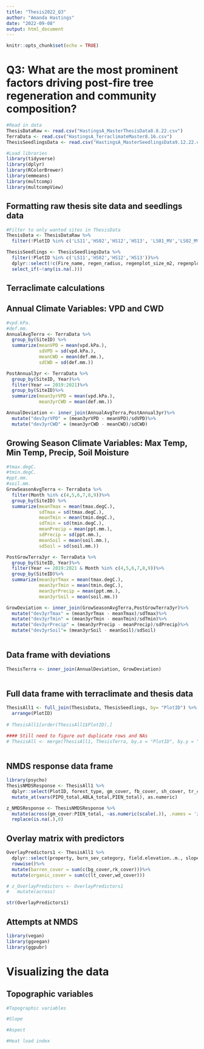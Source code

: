 ```yaml
---
title: "Thesis2022_Q3"
author: "Amanda Hastings"
date: "2022-09-08"
output: html_document
---
```


```r
knitr::opts_chunk$set(echo = TRUE)
```


# Q3: What are the most prominent factors driving post-fire tree regeneration and community composition? 


```r
#Read in data 
ThesisDataRaw <- read.csv("HastingsA_MasterThesisData8.8.22.csv")
TerraData <- read.csv("HastingsA_TerraclimateMaster8.16.csv")
ThesisSeedlingsData <- read.csv("HastingsA_MasterSeedlingsData9.12.22.csv")

#Load libraries
library(tidyverse)
library(dplyr)
library(RColorBrewer)
library(emmeans)
library(multcomp)
library(multcompView)
```

## Formatting raw thesis site data and seedlings data 

```r
#Filter to only wanted sites in ThesisData 
ThesisData <- ThesisDataRaw %>% 
  filter(!PlotID %in% c('LS11','HS02','HS12','HS13', 'LS01_MV','LS02_MV','HS01_MV'))

ThesisSeedlings <- ThesisSeedlingsData %>% 
  filter(!PlotID %in% c('LS11','HS02','HS12','HS13'))%>% 
  dplyr::select(!c(Fire_name, regen_radius, regenplot_size_m2, regenplot_size_ha))%>% 
  select_if(~!any(is.na(.)))

```

## Terraclimate calculations 

## Annual Climate Variables: VPD and CWD 

```r
#vpd.kPa.
#def.mm.
AnnualAvgTerra <- TerraData %>%
  group_by(SiteID) %>% 
  summarize(meanVPD = mean(vpd.kPa.), 
            sdVPD = sd(vpd.kPa.), 
            meanCWD = mean(def.mm.), 
            sdCWD = sd(def.mm.)) 

PostAnnual3yr <- TerraData %>% 
  group_by(SiteID, Year)%>% 
  filter(Year == 2019:2021)%>% 
  group_by(SiteID)%>%
  summarize(mean3yrVPD = mean(vpd.kPa.),
            mean3yrCWD = mean(def.mm.))

AnnualDeviation <- inner_join(AnnualAvgTerra,PostAnnual3yr)%>% 
  mutate("dev3yrVPD" = (mean3yrVPD - meanVPD)/sdVPD)%>% 
  mutate("dev3yrCWD" = (mean3yrCWD - meanCWD)/sdCWD)
```

## Growing Season Climate Variables: Max Temp, Min Temp, Precip, Soil Moisture

```r
#tmax.degC. 
#tmin.degC.
#ppt.mm.
#soil.mm.
GrowSeasonAvgTerra <- TerraData %>%
  filter(Month %in% c(4,5,6,7,8,9))%>%
  group_by(SiteID) %>% 
  summarize(meanTmax = mean(tmax.degC.), 
            sdTmax = sd(tmax.degC.), 
            meanTmin = mean(tmin.degC.), 
            sdTmin = sd(tmin.degC.),
            meanPrecip = mean(ppt.mm.),
            sdPrecip = sd(ppt.mm.),
            meanSoil = mean(soil.mm.), 
            sdSoil = sd(soil.mm.)) 

PostGrowTerra3yr <- TerraData %>%
  group_by(SiteID, Year)%>%
  filter(Year == 2019:2021 & Month %in% c(4,5,6,7,8,9))%>%
  group_by(SiteID)%>%
  summarize(mean3yrTmax = mean(tmax.degC.),
            mean3yrTmin = mean(tmin.degC.),
            mean3yrPrecip = mean(ppt.mm.),
            mean3yrSoil = mean(soil.mm.))

GrowDeviation <- inner_join(GrowSeasonAvgTerra,PostGrowTerra3yr)%>%
  mutate("dev3yrTmax" = (mean3yrTmax - meanTmax)/sdTmax)%>% 
  mutate("dev3yrTmin" = (mean3yrTmin - meanTmin)/sdTmin)%>% 
  mutate("dev3yrPrecip" = (mean3yrPrecip - meanPrecip)/sdPrecip)%>%
  mutate("dev3yrSoil"= (mean3yrSoil - meanSoil)/sdSoil)
  
```

## Data frame with deviations 

```r
ThesisTerra <- inner_join(AnnualDeviation, GrowDeviation)
 
```

## Full data frame with terraclimate and thesis data

```r
ThesisAll1 <- full_join(ThesisData, ThesisSeedlings, by= "PlotID") %>% 
  arrange(PlotID)
  
# ThesisAll1[order(ThesisAll1$PlotID),]

#### Still need to figure out duplicate rows and NAs
# ThesisAll <- merge(ThesisAll1, ThesisTerra, by.x = "PlotID", by.y = "SiteID", all = T)
  
```

## NMDS response data frame 

```r
library(psycho)
ThesisNMDSResponse <- ThesisAll1 %>% 
  dplyr::select(PlotID, forest_type, gm_cover, fb_cover, sh_cover, tr_cover, POTR_total, QUGA_total, RONE_total, PIPO_total, PSME_total, ABCO_total, PICO_total, PIFL_total, PIAR_total, ABLA_total, PIEN_total)%>% 
  mutate_at(vars(PIPO_total,ABLA_total,PIEN_total), as.numeric)

z_NMDSResponse <- ThesisNMDSResponse %>% 
  mutate(across(gm_cover:PIEN_total, ~as.numeric(scale(.)), .names = 'z_{col}'))%>% 
  replace(is.na(.),0)

```

## Overlay matrix with predictors 

```r
OverlayPredictors1 <- ThesisAll1 %>% 
  dplyr::select(property, burn_sev_category, field.elevation..m., slope...., aspect_rescaled, heat_load, canopy_cover, avg_seed_source, conifer_seed_source, bg_cover, lt_cover, wd_cover, rk_cover, total_ba, live_ba, dead_ba)%>% 
  rowwise()%>%
  mutate(barren_cover = sum(c(bg_cover,rk_cover)))%>% 
  mutate(organic_cover = sum(c(lt_cover,wd_cover)))

# z_OverlayPredictors <- OverlayPredictors1
#   mutate(across)

str(OverlayPredictors1)
```


## Attempts at NMDS 

```r
library(vegan)
library(ggvegan)
library(ggpubr)

```



# Visualizing the data 

## Topographic variables

```r
#Topographic variables 

#Slope 

#Aspect 

#Heat load index 


```




